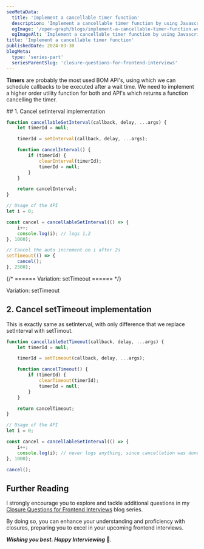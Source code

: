 ```yaml
---
seoMetaData:
  title: 'Implement a cancellable timer function'
  description: 'Implement a cancellable timer function by using Javascript closures.'
  ogImage: '/open-graph/blogs/implement-a-cancellable-timer-function.webp'
  ogImageAlt: 'Implement a cancellable timer function by using Javascript closures.'
title: 'Implement a cancellable timer function'
publishedDate: 2024-03-30
blogMeta:
  type: 'series-part'
  seriesParentSlug: 'closure-questions-for-frontend-interviews'
---
```


**Timers** are probably the most used BOM API's, using which we can schedule callbacks to be executed after a wait time.
We need to implement a higher order utility function for both <InlineCode code="setTimeout"/> and <InlineCode code="setInterval"/> API's which returns a <InlineCode code="cancel"/> function cancelling the timer.

<section>
## 1. Cancel setInterval implementation

```js
function cancellableSetInterval(callback, delay, ...args) {
	let timerId = null;

	timerId = setInterval(callback, delay, ...args);

	function cancelInterval() {
		if (timerId) {
			clearInterval(timerId);
			timerId = null;
		}
	}

	return cancelInterval;
}

// Usage of the API
let i = 0;

const cancel = cancellableSetInterval(() => {
	i++;
	console.log(i); // logs 1,2
}, 1000);

// Cancel the auto increment on i after 2s
setTimeout(() => {
	cancel();
}, 2500);
```

</section>

{/* ====== Variation: setTimeout ====== */}

<section>
<SubHeading>Variation: setTimeout</SubHeading>

## 2. Cancel setTimeout implementation

This is exactly same as setInterval, with only difference that we replace setInterval with setTimout.

```js
function cancellableSetTimeout(callback, delay, ...args) {
	let timerId = null;

	timerId = setTimeout(callback, delay, ...args);

	function cancelTimeout() {
		if (timerId) {
			clearTimeout(timerId);
			timerId = null;
		}
	}

	return cancelTimeout;
}

// Usage of the API
let i = 0;

const cancel = cancellableSetInterval(() => {
	i++;
	console.log(i); // never logs anything, since cancellation was done before 1s
}, 1000);

cancel();
```

</section>

## Further Reading

I strongly encourage you to explore and tackle additional questions in my [Closure Questions for Frontend Interviews](/blog/closure-questions-for-frontend-interviews/ 'Find more question on closures in the closure questions for frontend Interviews blog series') blog series.

By doing so, you can enhance your understanding and proficiency with closures, preparing you to excel in your upcoming frontend interviews.

**_Wishing you best. Happy Interviewing_** 🫡.
